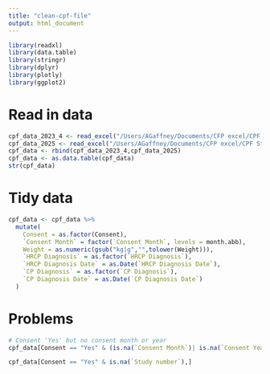 ```yaml
---
title: "clean-cpf-file"
output: html_document
---
```


```r
library(readxl)
library(data.table)
library(stringr)
library(dplyr)
library(plotly)
library(ggplot2)
```


# Read in data
```r

cpf_data_2023_4 <- read_excel("/Users/AGaffney/Documents/CFP excel/CPF Study Data 2023_copy_2025_May.xlsx", sheet = "2023-24")
cpf_data_2025 <- read_excel("/Users/AGaffney/Documents/CFP excel/CPF Study Data 2023_copy_2025_May.xlsx", sheet = "2025")
cpf_data <- rbind(cpf_data_2023_4,cpf_data_2025)
cpf_data <- as.data.table(cpf_data)
str(cpf_data)
```


# Tidy data
```r
cpf_data <- cpf_data %>%
  mutate(
    Consent = as.factor(Consent),
    `Consent Month` = factor(`Consent Month`, levels = month.abb),
    Weight = as.numeric(gsub("kg|g","",tolower(Weight))),
    `HRCP Diagnosis` = as.factor(`HRCP Diagnosis`),
    `HRCP Diagnosis Date` = as.Date(`HRCP Diagnosis Date`),
    `CP Diagnosis` = as.factor(`CP Diagnosis`),
    `CP Diagnosis Date` = as.Date(`CP Diagnosis Date`)
  )
```

# Problems
```r
# Consent 'Yes' but no consent month or year
cpf_data[Consent == "Yes" & (is.na(`Consent Month`)| is.na(`Consent Year`)),]
```

```r
cpf_data[Consent == "Yes" & is.na(`Study number`),]
```

```r

```

```r

```

```r

```

```r

```

```r

```

```r

```

```r

```

```r

```